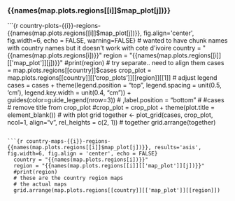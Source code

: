 ### {{names(map.plots.regions[[i]]$map_plot[j])}}

```{r country-plots-{{i}}-regions-{{names(map.plots.regions[[i]]$map_plot[j])}}, fig.align='center', fig.width=6, echo = FALSE, warning=FALSE}
  # wanted to have chunk names with country names but it doesn't work with cote d'ivoire
  country = "{{names(map.plots.regions[i])}}"
  region = "{{names(map.plots.regions[[i]][['map_plot']][j])}}"
  #print(region)
  # try separate.. need to align them
  cases = map.plots.regions[[country]]$cases
  crop_plot = map.plots.regions[[country]][['crop_plots']][[region]][[1]]
  # adjust legend
  cases = cases + theme(legend.position = "top", legend.spacing = unit(0.5, 'cm'), legend.key.width = unit(0.4, "cm")) + guides(color=guide_legend(nrow=3)) # ,label.position = "bottom"
  # #cases
  # remove title from crop_plot
  #crop_plot = crop_plot + theme(plot.title = element_blank())
  # with plot grid
  together <- plot_grid(cases, crop_plot, ncol=1, align="v", rel_heights = c(2, 1))
  # together
  grid.arrange(together)
  
```

```{r country-maps-{{i}}-regions-{{names(map.plots.regions[[i]]$map_plot[j])}}, results='asis', fig.width=6, fig.align = 'center', echo = FALSE}
  country = "{{names(map.plots.regions[i])}}"
  region = "{{names(map.plots.regions[[i]][['map_plot']][j])}}"
  #print(region)
  # these are the country region maps
  # the actual maps
  grid.arrange(map.plots.regions[[country]][['map_plot']][[region]])
```
